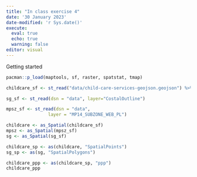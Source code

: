 ```yaml
---
title: "In class exercise 4"
date: '30 January 2023'
date-modified: 'r Sys.date()'
execute: 
  eval: true
  echo: true
  warning: false
editor: visual
---
```


Getting started

```r
pacman::p_load(maptools, sf, raster, spatstat, tmap)
```

```r
childcare_sf <- st_read("data/child-care-services-geojson.geojson") %>% st_transform(crs = 3414)
```

```r

sg_sf <- st_read(dsn = "data", layer="CostalOutline")

```

```r
mpsz_sf <- st_read(dsn = "data", 
                layer = "MP14_SUBZONE_WEB_PL")
```

```r
childcare <- as_Spatial(childcare_sf)
mpsz <- as_Spatial(mpsz_sf)
sg <- as_Spatial(sg_sf)
```

```r
childcare_sp <- as(childcare, "SpatialPoints")
sg_sp <- as(sg, "SpatialPolygons")
```

```r
childcare_ppp <- as(childcare_sp, "ppp")
childcare_ppp
```